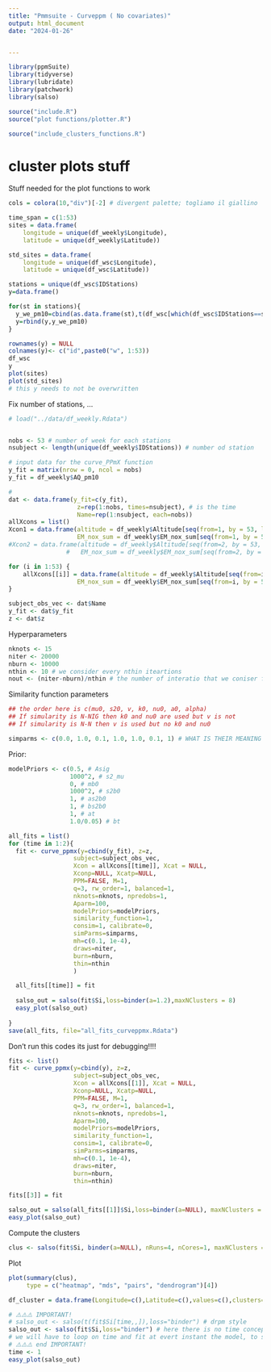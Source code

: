 ```yaml
---
title: "Pmmsuite - Curveppm ( No covariates)"
output: html_document
date: "2024-01-26"


---
```


```r
library(ppmSuite)
library(tidyverse)
library(lubridate)
library(patchwork)
library(salso)
```


```r
source("include.R") 
source("plot functions/plotter.R")

```

```r
source("include_clusters_functions.R")
```

# cluster plots stuff
Stuff needed for the plot functions to work
```r
cols = colora(10,"div")[-2] # divergent palette; togliamo il giallino

time_span = c(1:53)
sites = data.frame(
	longitude = unique(df_weekly$Longitude), 
	latitude = unique(df_weekly$Latitude))

std_sites = data.frame(
	longitude = unique(df_wsc$Longitude), 
	latitude = unique(df_wsc$Latitude))

stations = unique(df_wsc$IDStations)
y=data.frame()

for(st in stations){
  y_we_pm10=cbind(as.data.frame(st),t(df_wsc[which(df_wsc$IDStations==st),"AQ_pm10"]))
  y=rbind(y,y_we_pm10)
}

rownames(y) = NULL
colnames(y)<- c("id",paste0("w", 1:53))
df_wsc
y
plot(sites)
plot(std_sites)
# this y needs to not be overwritten
```


Fix number of stations, ...
```r
# load("../data/df_weekly.Rdata")


nobs <- 53 # number of week for each stations
nsubject <- length(unique(df_weekly$IDStations)) # number od station

# input data for the curve_PPmX function
y_fit = matrix(nrow = 0, ncol = nobs) 
y_fit = df_weekly$AQ_pm10

# 
dat <- data.frame(y_fit=c(y_fit),
                   z=rep(1:nobs, times=nsubject), # is the time
                   Name=rep(1:nsubject, each=nobs))
allXcons = list()
Xcon1 = data.frame(altitude = df_weekly$Altitude[seq(from=1, by = 53, length.out=105)],
				   EM_nox_sum = df_weekly$EM_nox_sum[seq(from=1, by = 53, length.out=105)])
#Xcon2 = data.frame(altitude = df_weekly$Altitude[seq(from=2, by = 53, length.out=105)],
				#   EM_nox_sum = df_weekly$EM_nox_sum[seq(from=2, by = 53, length.out=105)])

for (i in 1:53) {
	allXcons[[i]] = data.frame(altitude = df_weekly$Altitude[seq(from=i, by = 53, length.out=105)],
				   EM_nox_sum = df_weekly$EM_nox_sum[seq(from=i, by = 53, length.out=105)])
}

subject_obs_vec <- dat$Name
y_fit <- dat$y_fit
z <- dat$z

```

Hyperparameters
```r
nknots <- 15 
niter <- 20000
nburn <- 10000
nthin <- 10 # we consider every nthin iteartions 
nout <- (niter-nburn)/nthin # the number of interatio that we coniser from the mcmc
```

Similarity function parameters
```r
## the order here is c(mu0, s20, v, k0, nu0, a0, alpha)
## If simularity is N-NIG then k0 and nu0 are used but v is not
## If simularity is N-N then v is used but no k0 and nu0

simparms <- c(0.0, 1.0, 0.1, 1.0, 1.0, 0.1, 1) # WHAT IS THEIR MEANING IF WE DON'T USE COV
```

Prior:
```r
modelPriors <- c(0.5, # Asig
                 1000^2, # s2_mu
                 0, # mb0
                 1000^2, # s2b0
                 1, # as2b0
                 1, # bs2b0
                 1, # at
                 1.0/0.05) # bt
```

```r
all_fits = list()
for (time in 1:2){
  fit <- curve_ppmx(y=cbind(y_fit), z=z,
                  subject=subject_obs_vec,
                  Xcon = allXcons[[time]], Xcat = NULL,
                  Xconp=NULL, Xcatp=NULL,
                  PPM=FALSE, M=1,
                  q=3, rw_order=1, balanced=1,
                  nknots=nknots, npredobs=1,
                  Aparm=100,
                  modelPriors=modelPriors,
                  similarity_function=1,
                  consim=1, calibrate=0,
                  simParms=simparms,
                  mh=c(0.1, 1e-4),
                  draws=niter,
                  burn=nburn,
                  thin=nthin
  				  )

  all_fits[[time]] = fit  
  
  salso_out = salso(fit$Si,loss=binder(a=1.2),maxNClusters = 8)
  easy_plot(salso_out)
  
}
save(all_fits, file="all_fits_curveppmx.Rdata")
```

Don't run this codes its just for debugging!!!!
```r
fits <- list()
fit <- curve_ppmx(y=cbind(y), z=z,
                  subject=subject_obs_vec,
                  Xcon = allXcons[[1]], Xcat = NULL,
                  Xconp=NULL, Xcatp=NULL,
                  PPM=FALSE, M=1,
                  q=3, rw_order=1, balanced=1,
                  nknots=nknots, npredobs=1,
                  Aparm=100,
                  modelPriors=modelPriors,
                  similarity_function=1,
                  consim=1, calibrate=0,
                  simParms=simparms,
                  mh=c(0.1, 1e-4),
                  draws=niter,
                  burn=nburn,
                  thin=nthin)
```


```r
fits[[3]] = fit
```


```r
salso_out = salso(all_fits[[1]]$Si,loss=binder(a=NULL), maxNClusters = 8)
easy_plot(salso_out)
```

Compute the clusters
```r
clus <- salso(fit$Si, binder(a=NULL), nRuns=4, nCores=1, maxNClusters = 0)

```

Plot
```r
plot(summary(clus), 
	 type = c("heatmap", "mds", "pairs", "dendrogram")[4])

```




```r
df_cluster = data.frame(Longitude=c(),Latitude=c(),values=c(),clusters=c(),Time=c())

# ⚠️⚠️⚠️ IMPORTANT!
# salso_out <- salso(t(fit$Si[time,,]),loss="binder") # drpm style
salso_out <- salso(fit$Si,loss="binder") # here there is no time concept
# we will have to loop on time and fit at evert instant the model, to see the time evolution
# ⚠️⚠️⚠️ end IMPORTANT!
time <- 1
easy_plot(salso_out)


```







